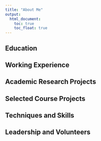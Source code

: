 ```yaml
---
title: "About Me"
output: 
  html_document:
    toc: true
    toc_float: true
---
```


## Education

## Working Experience 

## Academic Research Projects

## Selected Course Projects

## Techniques and Skills

## Leadership and Volunteers


